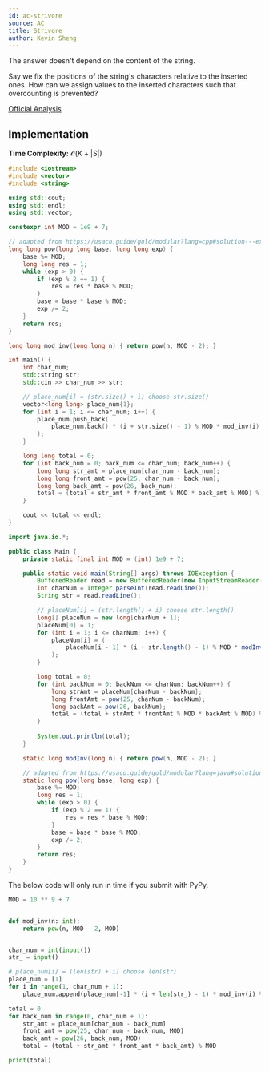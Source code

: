 ```yaml
---
id: ac-strivore
source: AC
title: Strivore
author: Kevin Sheng
---
```


<Spoiler title="Hint 1">

The answer doesn't depend on the content of the string.

</Spoiler>

<Spoiler title="Hint 2">

Say we fix the positions of the string's characters relative to the inserted ones.
How can we assign values to the inserted characters such that overcounting
is prevented?

</Spoiler>

<Spoiler title="Solution">

[Official Analysis](https://img.atcoder.jp/abc171/editorial.pdf#page=18)

## Implementation

**Time Complexity:** $\mathcal{O}(K + |S|)$

<LanguageSection>
<CPPSection>

```cpp
#include <iostream>
#include <vector>
#include <string>

using std::cout;
using std::endl;
using std::vector;

constexpr int MOD = 1e9 + 7;

// adapted from https://usaco.guide/gold/modular?lang=cpp#solution---exponentiation
long long pow(long long base, long long exp) {
	base %= MOD;
	long long res = 1;
	while (exp > 0) {
		if (exp % 2 == 1) {
			res = res * base % MOD;
		}
		base = base * base % MOD;
		exp /= 2;
	}
	return res;
}

long long mod_inv(long long n) { return pow(n, MOD - 2); }

int main() {
	int char_num;
	std::string str;
	std::cin >> char_num >> str;

	// place_num[i] = (str.size() + i) choose str.size()
	vector<long long> place_num{1};
	for (int i = 1; i <= char_num; i++) {
		place_num.push_back(
			place_num.back() * (i + str.size() - 1) % MOD * mod_inv(i) % MOD
		);
	}

	long long total = 0;
	for (int back_num = 0; back_num <= char_num; back_num++) {
		long long str_amt = place_num[char_num - back_num];
		long long front_amt = pow(25, char_num - back_num);
		long long back_amt = pow(26, back_num);
		total = (total + str_amt * front_amt % MOD * back_amt % MOD) % MOD;
	}

	cout << total << endl;
}
```

</CPPSection>
<JavaSection>

```java
import java.io.*;

public class Main {
	private static final int MOD = (int) 1e9 + 7;

	public static void main(String[] args) throws IOException {
		BufferedReader read = new BufferedReader(new InputStreamReader(System.in));
		int charNum = Integer.parseInt(read.readLine());
		String str = read.readLine();

		// placeNum[i] = (str.length() + i) choose str.length()
		long[] placeNum = new long[charNum + 1];
		placeNum[0] = 1;
		for (int i = 1; i <= charNum; i++) {
			placeNum[i] = (
				placeNum[i - 1] * (i + str.length() - 1) % MOD * modInv(i) % MOD
			);
		}

		long total = 0;
		for (int backNum = 0; backNum <= charNum; backNum++) {
			long strAmt = placeNum[charNum - backNum];
			long frontAmt = pow(25, charNum - backNum);
			long backAmt = pow(26, backNum);
			total = (total + strAmt * frontAmt % MOD * backAmt % MOD) % MOD;
		}
	
		System.out.println(total);
	}

	static long modInv(long n) { return pow(n, MOD - 2); }

	// adapted from https://usaco.guide/gold/modular?lang=java#solution---exponentiation
	static long pow(long base, long exp) {
		base %= MOD;
		long res = 1;
		while (exp > 0) {
			if (exp % 2 == 1) {
				res = res * base % MOD;
			}
			base = base * base % MOD;
			exp /= 2;
		}
		return res;
	}
}
```

</JavaSection>
<PySection>

<Warning>

The below code will only run in time if you submit with PyPy.

</Warning>

```py
MOD = 10 ** 9 + 7


def mod_inv(n: int):
	return pow(n, MOD - 2, MOD)


char_num = int(input())
str_ = input()

# place_num[i] = (len(str) + i) choose len(str)
place_num = [1]
for i in range(1, char_num + 1):
	place_num.append(place_num[-1] * (i + len(str_) - 1) * mod_inv(i) % MOD)

total = 0
for back_num in range(0, char_num + 1):
	str_amt = place_num[char_num - back_num]
	front_amt = pow(25, char_num - back_num, MOD)
	back_amt = pow(26, back_num, MOD)
	total = (total + str_amt * front_amt * back_amt) % MOD

print(total)
```

</PySection>
</LanguageSection>

</Spoiler>
